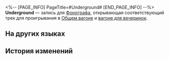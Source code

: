 <%-- [PAGE_INFO]
PageTitle=#Underground#
[END_PAGE_INFO] --%>
{{Предмет Инфобокс
|id          = 210102
|Изображение = Предмет Underground.png
|Тип         = Запись
|Инвентарь   = Ценные предметы
|Редкость    = 3
|Эффект      = 
|Описание    = Запись, которую можно воспроизвести на фонографе экспресса. Это может быть случайное приобретение или подарок от кого-то другого. Когда играет музыка, всплывают самые разные воспоминания: улыбки, встречи, прикосновения и волнение битвы. Может быть, поэтому, даже несмотря на стремительный прогресс общества, люди всё ещё собирают записи.<br />Текущая запись содержит трек Underground.
}}
{{Описание|''Люди защищают свои дома даже под землёй.''}}
'''Underground''' — запись для [[Фонограф]]а, открывающая соответствующий трек для проигрывания в [[Общий вагон|Общем вагоне]] и [[Вагон для вечеринок|вагоне для вечеринок]].

==На других языках==
{{На других языках
|en   = "Underground"
|zhs  = 《地下》
|zht  = 〈地下〉
|ja   = 『地下』
|ko   = ≪지하≫
|es   = Bajo tierra
|fr   = «&nbsp;Underground&nbsp;»
|ru   = Underground
|th   = "Underground"
|vi   = "Thành Phố Ngầm"
|de   = „Untergrund“
|id   = "Underground"
|pt   = "Underground"
}}

==История изменений==
{{История изменений|3.5}}